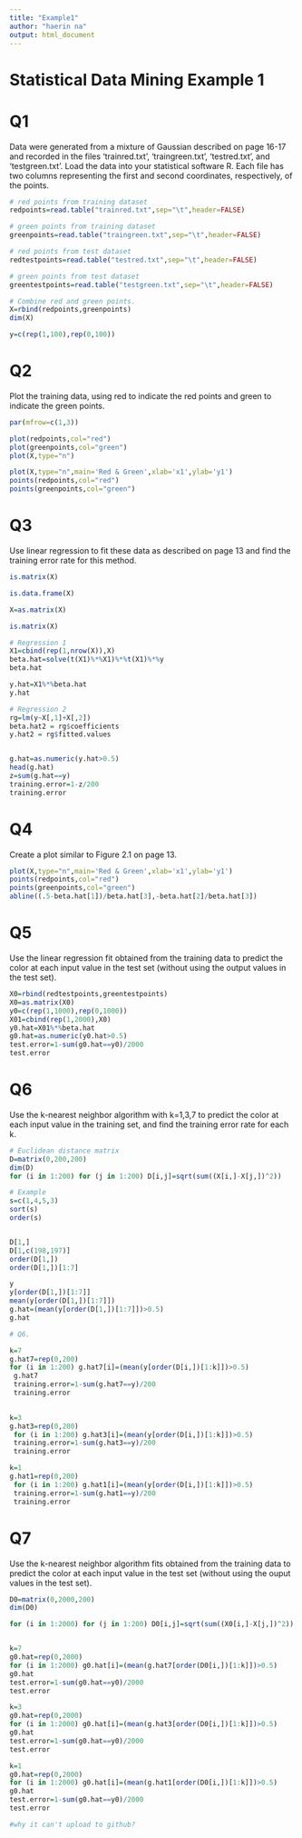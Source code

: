 ```yaml
---
title: "Example1"
author: "haerin na"
output: html_document
---
```


# Statistical Data Mining Example 1 


# Q1

Data were generated from a mixture of Gaussian described on page 16-17 and recorded in the files ‘trainred.txt’,
‘traingreen.txt’, ‘testred.txt’, and ‘testgreen.txt’. Load the data into your statistical software R. Each file has two columns
representing the first and second coordinates, respectively, of the points.

```r
# red points from training dataset
redpoints=read.table("trainred.txt",sep="\t",header=FALSE)

# green points from training dataset
greenpoints=read.table("traingreen.txt",sep="\t",header=FALSE)

# red points from test dataset
redtestpoints=read.table("testred.txt",sep="\t",header=FALSE)

# green points from test dataset
greentestpoints=read.table("testgreen.txt",sep="\t",header=FALSE)

# Combine red and green points.
X=rbind(redpoints,greenpoints)
dim(X)

y=c(rep(1,100),rep(0,100))
```

# Q2

Plot the training data, using red to indicate the red points and green to indicate the green points.

```r
par(mfrow=c(1,3))

plot(redpoints,col="red")
plot(greenpoints,col="green")
plot(X,type="n")

plot(X,type="n",main='Red & Green',xlab='x1',ylab='y1')
points(redpoints,col="red")
points(greenpoints,col="green")
```


# Q3

Use linear regression to fit these data as described on page 13 and find the training error rate for this method.


```r
is.matrix(X)

is.data.frame(X)

X=as.matrix(X)

is.matrix(X)

# Regression 1
X1=cbind(rep(1,nrow(X)),X)
beta.hat=solve(t(X1)%*%X1)%*%t(X1)%*%y
beta.hat

y.hat=X1%*%beta.hat
y.hat

# Regression 2
rg=lm(y~X[,1]+X[,2])
beta.hat2 = rg$coefficients
y.hat2 = rg$fitted.values


g.hat=as.numeric(y.hat>0.5)
head(g.hat)
z=sum(g.hat==y)
training.error=1-z/200
training.error
```


# Q4

Create a plot similar to Figure 2.1 on page 13.

```r
plot(X,type="n",main='Red & Green',xlab='x1',ylab='y1')
points(redpoints,col="red")
points(greenpoints,col="green")
abline((.5-beta.hat[1])/beta.hat[3],-beta.hat[2]/beta.hat[3])
```


# Q5

Use the linear regression fit obtained from the training data to predict the color at each input value in the test set (without
using the output values in the test set).

```r
X0=rbind(redtestpoints,greentestpoints)
X0=as.matrix(X0)
y0=c(rep(1,1000),rep(0,1000))
X01=cbind(rep(1,2000),X0)
y0.hat=X01%*%beta.hat
g0.hat=as.numeric(y0.hat>0.5)
test.error=1-sum(g0.hat==y0)/2000
test.error
```


# Q6

Use the k-nearest neighbor algorithm with k=1,3,7 to predict the color at each input value in the training set, and find the
training error rate for each k.

```r
# Euclidean distance matrix
D=matrix(0,200,200)
dim(D)
for (i in 1:200) for (j in 1:200) D[i,j]=sqrt(sum((X[i,]-X[j,])^2))

# Example
s=c(1,4,5,3)
sort(s)
order(s)


D[1,]
D[1,c(198,197)]
order(D[1,])
order(D[1,])[1:7]

y
y[order(D[1,])[1:7]]
mean(y[order(D[1,])[1:7]])
g.hat=(mean(y[order(D[1,])[1:7]])>0.5)
g.hat

# Q6.

k=7
g.hat7=rep(0,200)
for (i in 1:200) g.hat7[i]=(mean(y[order(D[i,])[1:k]])>0.5)
 g.hat7
 training.error=1-sum(g.hat7==y)/200
 training.error

 
k=3
g.hat3=rep(0,200)
 for (i in 1:200) g.hat3[i]=(mean(y[order(D[i,])[1:k]])>0.5)
 training.error=1-sum(g.hat3==y)/200
 training.error

k=1
g.hat1=rep(0,200)
 for (i in 1:200) g.hat1[i]=(mean(y[order(D[i,])[1:k]])>0.5)
 training.error=1-sum(g.hat1==y)/200
 training.error
```


# Q7

Use the k-nearest neighbor algorithm fits obtained from the training data to predict the color at each input value in the test
set (without using the ouput values in the test set).

```r
D0=matrix(0,2000,200)
dim(D0)

for (i in 1:2000) for (j in 1:200) D0[i,j]=sqrt(sum((X0[i,]-X[j,])^2))


k=7
g0.hat=rep(0,2000)
for (i in 1:2000) g0.hat[i]=(mean(g.hat7[order(D0[i,])[1:k]])>0.5)
g0.hat
test.error=1-sum(g0.hat==y0)/2000
test.error

k=3
g0.hat=rep(0,2000)
for (i in 1:2000) g0.hat[i]=(mean(g.hat3[order(D0[i,])[1:k]])>0.5)
g0.hat
test.error=1-sum(g0.hat==y0)/2000
test.error

k=1
g0.hat=rep(0,2000)
for (i in 1:2000) g0.hat[i]=(mean(g.hat1[order(D0[i,])[1:k]])>0.5)
g0.hat
test.error=1-sum(g0.hat==y0)/2000
test.error

#why it can't upload to github?
```



